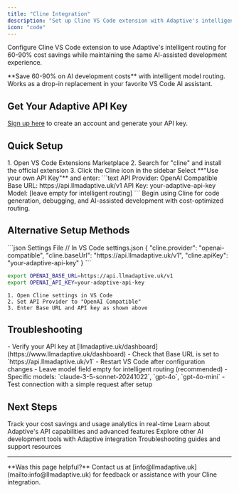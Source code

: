 ```yaml
---
title: "Cline Integration"
description: "Set up Cline VS Code extension with Adaptive's intelligent LLM routing for 60-90% cost savings"
icon: "code"
---
```


Configure Cline VS Code extension to use Adaptive's intelligent routing for 60-90% cost savings while maintaining the same AI-assisted development experience.

<Tip>
**Save 60-90% on AI development costs** with intelligent model routing. Works as a drop-in replacement in your favorite VS Code AI assistant.
</Tip>

## Get Your Adaptive API Key

[Sign up here](https://www.llmadaptive.uk/sign-up?redirect_url=/api-platform/orgs) to create an account and generate your API key.

## Quick Setup

<Steps>
  <Step title="Install Cline Extension" icon="download">
    1. Open VS Code Extensions Marketplace
    2. Search for "cline" and install the official extension
    3. Click the Cline icon in the sidebar
  </Step>
  <Step title="Configure API Settings" icon="gear">
    Select **"Use your own API Key"** and enter:
    ```text
    API Provider: OpenAI Compatible
    Base URL: https://api.llmadaptive.uk/v1
    API Key: your-adaptive-api-key
    Model: [leave empty for intelligent routing]
    ```
  </Step>
  <Step title="Start Coding" icon="play">
    Begin using Cline for code generation, debugging, and AI-assisted development with cost-optimized routing.
  </Step>
</Steps>

## Alternative Setup Methods

<CodeGroup>
```json Settings File
// In VS Code settings.json
{
  "cline.provider": "openai-compatible",
  "cline.baseUrl": "https://api.llmadaptive.uk/v1",
  "cline.apiKey": "your-adaptive-api-key"
}
```

```bash Environment Variables
export OPENAI_BASE_URL=https://api.llmadaptive.uk/v1
export OPENAI_API_KEY=your-adaptive-api-key
```

```text Manual Configuration
1. Open Cline settings in VS Code
2. Set API Provider to "OpenAI Compatible"
3. Enter Base URL and API key as shown above
```
</CodeGroup>

## Troubleshooting

<AccordionGroup>
<Accordion title="Connection Issues" icon="wifi-off">
- Verify your API key at [llmadaptive.uk/dashboard](https://www.llmadaptive.uk/dashboard)
- Check that Base URL is set to `https://api.llmadaptive.uk/v1`
- Restart VS Code after configuration changes
</Accordion>

<Accordion title="Model Selection" icon="robot">
- Leave model field empty for intelligent routing (recommended)
- Specific models: `claude-3-5-sonnet-20241022`, `gpt-4o`, `gpt-4o-mini`
- Test connection with a simple request after setup
</Accordion>
</AccordionGroup>

## Next Steps

<CardGroup cols={2}>
  <Card
    title="Monitor Usage & Savings"
    href="https://www.llmadaptive.uk/dashboard"
    icon="chart-line"
    cta="View Dashboard"
  >
    Track your cost savings and usage analytics in real-time
  </Card>
  <Card
    title="API Documentation"
    href="/api-reference/chat-completions"
    icon="book"
    cta="View API Docs"
  >
    Learn about Adaptive's API capabilities and advanced features
  </Card>
  <Card
    title="VS Code Extensions"
    href="/developer-tools/claude-code"
    icon="code"
    cta="More Tools"
  >
    Explore other AI development tools with Adaptive integration
  </Card>
  <Card
    title="Get Support"
    href="/troubleshooting"
    icon="life-ring"
    cta="Get Help"
  >
    Troubleshooting guides and support resources
  </Card>
</CardGroup>

---

<Note>
**Was this page helpful?** Contact us at [info@llmadaptive.uk](mailto:info@llmadaptive.uk) for feedback or assistance with your Cline integration.
</Note>